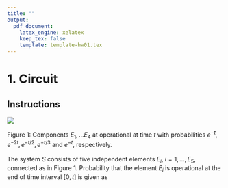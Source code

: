 ```yaml
---
title: ""
output:
  pdf_document:
    latex_engine: xelatex
    keep_tex: false
    template: template-hw01.tex
---
```




# 1. Circuit

## Instructions

![](hw01-circuit-01.png)

<instructions>
Figure 1: Components $E_1,\dots E_4$ at operational at time $t$ with probabilities $e^{−t}, e^{−2t}, e^{−t/2}, e^{−t/3}$ and $e^{−t}$, respectively.<br/><br/>
The system $S$ consists of five independent elements $E_i$, $i = 1, \dots , E_5$, connected as in Figure 1. Probability that the element $E_i$ is operational at the end of time interval $[0,t]$ is given as
</instructions>